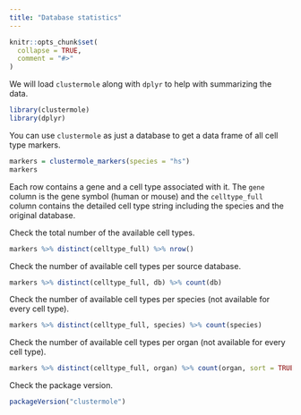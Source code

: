 ```yaml
---
title: "Database statistics"
---
```


```r
knitr::opts_chunk$set(
  collapse = TRUE,
  comment = "#>"
)
```

We will load `clustermole` along with `dplyr` to help with summarizing the data.

```r
library(clustermole)
library(dplyr)
```

You can use `clustermole` as just a database to get a data frame of all cell type markers.

```r
markers = clustermole_markers(species = "hs")
markers
```

Each row contains a gene and a cell type associated with it.
The `gene` column is the gene symbol (human or mouse) and the `celltype_full` column contains the detailed cell type string including the species and the original database.

Check the total number of the available cell types.

```r
markers %>% distinct(celltype_full) %>% nrow()
```

Check the number of available cell types per source database.

```r
markers %>% distinct(celltype_full, db) %>% count(db)
```

Check the number of available cell types per species (not available for every cell type).

```r
markers %>% distinct(celltype_full, species) %>% count(species)
```

Check the number of available cell types per organ (not available for every cell type).

```r
markers %>% distinct(celltype_full, organ) %>% count(organ, sort = TRUE)
```

Check the package version.

```r
packageVersion("clustermole")
```

